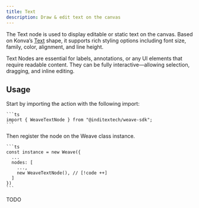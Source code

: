 ```yaml
---
title: Text
description: Draw & edit text on the canvas
---
```



The Text node is used to display editable or static text on the canvas. Based on
Konva’s [Text](https://konvajs.org/api/Konva.Text.html) shape, it supports rich styling
options including font size, family, color, alignment, and line height.

Text Nodes are essential for labels, annotations, or any UI elements that require
readable content. They can be fully interactive—allowing selection, dragging, and
inline editing.

## Usage

<Accordions className="bg-transparent">
  <Accordion title="1. Import the node" id="import-node">
    Start by importing the action with the following import:

    ```ts
    import { WeaveTextNode } from "@inditextech/weave-sdk";
    ```

  </Accordion>
  <Accordion title="2. Register the node" id="register-node">
    Then register the node on the Weave class instance.

    ```ts
    const instance = new Weave({
      ...
      nodes: [
        ...,
        new WeaveTextNode(), // [!code ++]
      ]
    })
    ```

  </Accordion>
  <Accordion title="3. Use the node" id="use-the-node">
    TODO

  </Accordion>
</Accordions>

